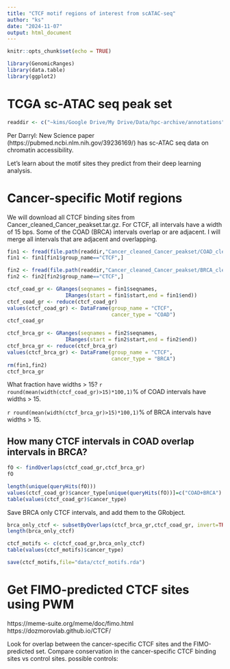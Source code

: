 ```yaml
---
title: "CTCF motif regions of interest from scATAC-seq"
author: "ks"
date: "2024-11-07"
output: html_document
---
```


```r
knitr::opts_chunk$set(echo = TRUE)
```

```r
library(GenomicRanges)
library(data.table)
library(ggplot2)
```

# TCGA sc-ATAC seq peak set

```r
readdir <- c("~kims/Google Drive/My Drive/Data/hpc-archive/annotations")
```

Per Darryl:
New Science paper (https://pubmed.ncbi.nlm.nih.gov/39236169/) has sc-ATAC seq data on chromatin accessibility. 

Let's learn about the motif sites they predict from their deep learning analysis.

# Cancer-specific Motif regions

We will download all CTCF binding sites from Cancer_cleaned_Cancer_peakset.tar.gz.  For CTCF, all intervals have a width of 15 bps.  Some of the COAD (BRCA) intervals overlap or are adjacent.  I will merge all intervals that are adjacent and overlapping.
```r
fin1 <- fread(file.path(readdir,"Cancer_cleaned_Cancer_peakset/COAD_cleaned_motifs.csv/COAD_cleaned_motifs.csv"))
fin1 <- fin1[fin1$group_name=="CTCF",]

fin2 <- fread(file.path(readdir,"Cancer_cleaned_Cancer_peakset/BRCA_cleaned_motifs.csv/BRCA_cleaned_motifs.csv"))
fin2 <- fin2[fin2$group_name=="CTCF",]
```


```r
ctcf_coad_gr <- GRanges(seqnames = fin1$seqnames,
                   IRanges(start = fin1$start,end = fin1$end))
ctcf_coad_gr <- reduce(ctcf_coad_gr)
values(ctcf_coad_gr) <- DataFrame(group_name = "CTCF",
                                  cancer_type = "COAD")
ctcf_coad_gr

ctcf_brca_gr <- GRanges(seqnames = fin2$seqnames,
                   IRanges(start = fin2$start,end = fin2$end))
ctcf_brca_gr <- reduce(ctcf_brca_gr)
values(ctcf_brca_gr) <- DataFrame(group_name = "CTCF",
                                  cancer_type = "BRCA")
rm(fin1,fin2)
ctcf_brca_gr
```


What fraction have widths $>$ 15?  `r round(mean(width(ctcf_coad_gr)>15)*100,1)`$\%$ of COAD intervals have widths $>$ 15.

 `r round(mean(width(ctcf_brca_gr)>15)*100,1)`$\%$ of BRCA intervals have widths $>$ 15.


## How many CTCF intervals in COAD overlap intervals in BRCA?
```r
fO <- findOverlaps(ctcf_coad_gr,ctcf_brca_gr)
fO
```

```r
length(unique(queryHits(fO)))
values(ctcf_coad_gr)$cancer_type[unique(queryHits(fO))]=c("COAD+BRCA")
table(values(ctcf_coad_gr)$cancer_type)
```

Save BRCA only CTCF intervals, and add them to the GRobject.

```r
brca_only_ctcf <- subsetByOverlaps(ctcf_brca_gr,ctcf_coad_gr, invert=TRUE)
length(brca_only_ctcf)
```

```r
ctcf_motifs <- c(ctcf_coad_gr,brca_only_ctcf)
table(values(ctcf_motifs)$cancer_type)
```



```r
save(ctcf_motifs,file="data/ctcf_motifs.rda")
```



# Get FIMO-predicted CTCF sites using PWM

https://meme-suite.org/meme/doc/fimo.html
https://dozmorovlab.github.io/CTCF/

Look for overlap between the cancer-specific CTCF sites and the FIMO-predicted set.
Compare conservation in the cancer-specific CTCF binding sites vs control sites.
possible controls: 



